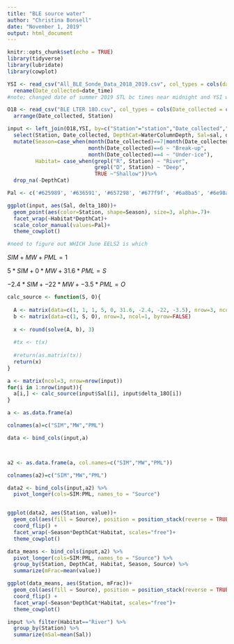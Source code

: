 ```yaml
---
title: "BLE source water"
author: "Christina Bonsell"
date: "November 1, 2019"
output: html_document
---
```


```r
knitr::opts_chunk$set(echo = TRUE)
library(tidyverse)
library(lubridate)
library(cowplot)
```
```r
YSI <- read_csv("All_BLE_Sonde_Data_2018_2019.csv", col_types = cols(date_time = col_date(format = "%m/%d/%Y"))) %>% 
  rename(Date_collected=date_time)
#note; changed date of summer 2019 STL bc times near midnight and YSI was technically collected on a diff day than 18O

O18 <- read_csv("BLE LTER 18O.csv", col_types = cols(Date_collected = col_date(format = "%m/%d/%Y"))) %>% 
  arrange(Date_collected, Station)
```
```r
input <- left_join(O18,YSI, by=c("Station"="station","Date_collected","WaterColumnDepth"="water_column_position")) %>% 
  select(Station, Date_collected, DepthCat=WaterColumnDepth, Sal=sal, delta_18O) %>% 
  mutate(Season=case_when(month(Date_collected)==7|month(Date_collected)==8 ~ "Summer",
                          month(Date_collected)==6 ~ "Break-up",
                          month(Date_collected)==4 ~ "Under-ice"),
         Habitat= case_when(grepl("R", Station) ~ "River",
                            grepl("D", Station) ~ "Deep",
                            TRUE ~"Shallow"))%>%
  drop_na(-DepthCat)

```


```r

Pal <- c('#625989', '#636591', '#657298', '#677f9f', '#6a8ba5', '#6e98aa', '#72a4ae', '#78b1b1', '#80bdb2', '#8ac9b0', '#96d6ac', '#a4e1a4', '#b7ed95', '#cef879', '#e4f361', '#cce75b', '#b8da55', '#a7cc4f', '#9abd48', '#91ae41', '#8a9f39', '#868f32', '#847e2a', '#836d21', '#835b19', '#834710', '#842f08', '#840000')

ggplot(input, aes(Sal, delta_18O))+
  geom_point(aes(color=Station, shape=Season), size=3, alpha=.7)+
  facet_wrap(~Habitat*DepthCat)+
  scale_color_manual(values=Pal)+
  theme_cowplot()

#need to figure out WHICH June EELS2 is which
```

$SIM+MW+PML = 1$

$5*SIM + 0*MW + 31.6*PML =  S$ 

$-2.4*SIM + -22*MW + -3.5*PML = O$

```r


calc_source <- function(S, O){
  
  A <- matrix(data=c(1, 1, 1, 5, 0, 31.6, -2.4, -22, -3.5), nrow=3, ncol=3, byrow=TRUE)    
  b <- matrix(data=c(1, S, O), nrow=3, ncol=1, byrow=FALSE)
  
  x <- round(solve(A, b), 3)
  
  #tx <- t(x)
  
  #return(as.matrix(tx))
  return(x)
}

```

```r

a <- matrix(ncol=3, nrow=nrow(input))
for(i in 1:nrow(input)){
  a[i,] <- calc_source(input$Sal[i], input$delta_18O[i])
}

a <- as.data.frame(a)

colnames(a)=c("SIM","MW","PML")

data <- bind_cols(input,a)




```

```r
a2 <- as.data.frame(a, col.names=c("SIM","MW","PML"))

colnames(a2)=c("SIM","MW","PML")

data2 <- bind_cols(input,a2) %>% 
  pivot_longer(cols=SIM:PML, names_to = "Source")


ggplot(data2, aes(Station, value))+
  geom_col(aes(fill = Source), position = position_stack(reverse = TRUE)) +
  coord_flip() +
  facet_wrap(~Season*DepthCat*Habitat, scales="free")+
  theme_cowplot()
```

```r
data_means <- bind_cols(input,a2) %>% 
  pivot_longer(cols=SIM:PML, names_to = "Source") %>% 
  group_by(Station, DepthCat, Habitat, Season, Source) %>% 
  summarize(mFrac=mean(value))

ggplot(data_means, aes(Station, mFrac))+
  geom_col(aes(fill = Source), position = position_stack(reverse = TRUE)) +
  coord_flip() +
  facet_wrap(~Season*DepthCat*Habitat, scales="free")+
  theme_cowplot()
```




```r
input %>% filter(Habitat=="River") %>% 
  group_by(Station) %>% 
  summarize(mSal=mean(Sal))
```

